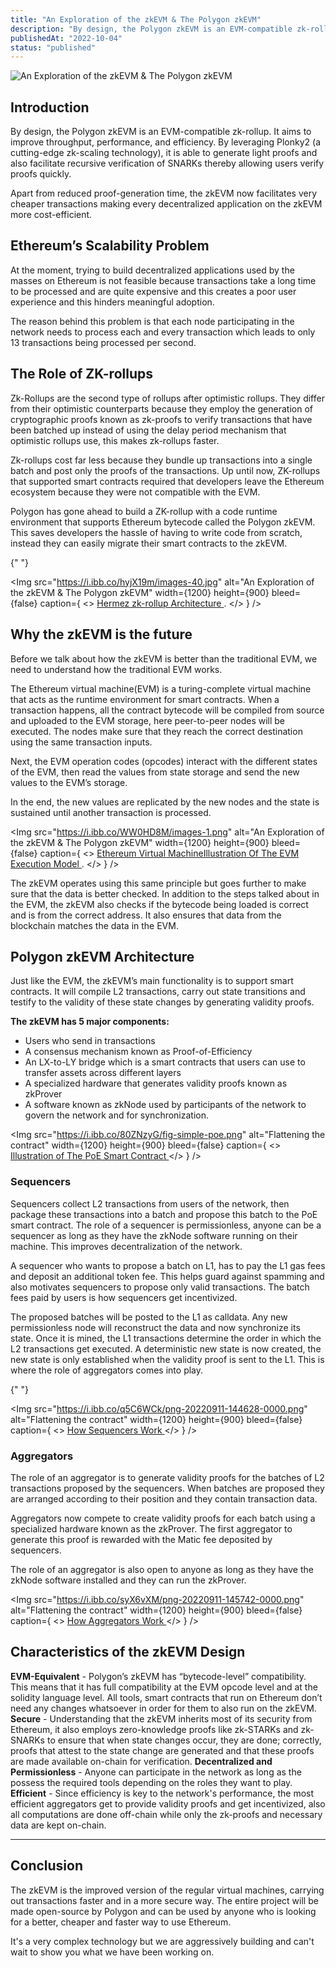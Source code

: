 ```yaml
---
title: "An Exploration of the zkEVM & The Polygon zkEVM"
description: "By design, the Polygon zkEVM is an EVM-compatible zk-rollup. It aims to improve throughput, performance, and efficiency."
publishedAt: "2022-10-04"
status: "published"
---
```


<Img
  src="https://i.ibb.co/Y0v7nwT/poly2.png"
  alt="An Exploration of the zkEVM & The Polygon zkEVM"
  width={1200}
  height={900}
  bleed={false}
/>

## Introduction

By design, the Polygon zkEVM is an EVM-compatible zk-rollup. It aims to improve throughput, performance, and efficiency. By leveraging Plonky2 (a cutting-edge zk-scaling technology), it is able to generate light proofs and also facilitate recursive verification of SNARKs thereby allowing users verify proofs quickly.

Apart from reduced proof-generation time, the zkEVM now facilitates very cheaper transactions making every decentralized application on the zkEVM more cost-efficient.

## Ethereum’s Scalability Problem

At the moment, trying to build decentralized applications used by the masses on Ethereum is not feasible because transactions take a long time to be processed and are quite expensive and this creates a poor user experience and this hinders meaningful adoption.

The reason behind this problem is that each node participating in the network needs to process each and every transaction which leads to only 13 transactions being processed per second.

## The Role of ZK-rollups

Zk-Rollups are the second type of rollups after optimistic rollups. They differ from their optimistic counterparts because they employ the generation of cryptographic proofs known as zk-proofs to verify transactions that have been batched up instead of using the delay period mechanism that optimistic rollups use, this makes zk-rollups faster.

Zk-rollups cost far less because they bundle up transactions into a single batch and post only the proofs of the transactions. Up until now, ZK-rollups that supported smart contracts required that developers leave the Ethereum ecosystem because they were not compatible with the EVM.

Polygon has gone ahead to build a ZK-rollup with a code runtime environment that supports Ethereum bytecode called the Polygon zkEVM. This saves developers the hassle of having to write code from scratch, instead they can easily migrate their smart contracts to the zkEVM.

{" "}

<Img
  src="https://i.ibb.co/hyjX19m/images-40.jpg"
  alt="An Exploration of the zkEVM & The Polygon zkEVM"
  width={1200}
  height={900}
  bleed={false}
  caption={
    <>
      <a href="https://blog.pantherprotocol.io/zk-rollup-projects-inner-workings-importance-analysis/amp/">
        Hermez zk-rollup Architecture
      </a>
      .
    </>
  }
/>

## Why the zkEVM is the future

Before we talk about how the zkEVM is better than the traditional EVM, we need to understand how the traditional EVM works.

The Ethereum virtual machine(EVM) is a turing-complete virtual machine that acts as the runtime environment for smart contracts. When a transaction happens, all the contract bytecode will be compiled from source and uploaded to the EVM storage, here peer-to-peer nodes will be executed. The nodes make sure that they reach the correct destination using the same transaction inputs.

Next, the EVM operation codes (opcodes) interact with the different states of the EVM, then read the values from state storage and send the new values to the EVM’s storage.

In the end, the new values are replicated by the new nodes and the state is sustained until another transaction is processed.

<Img
  src="https://i.ibb.co/WW0HD8M/images-1.png"
  alt="An Exploration of the zkEVM & The Polygon zkEVM"
  width={1200}
  height={900}
  bleed={false}
  caption={
    <>
      <a href="https://hackernoon.com/getting-deep-into-evm-how-ethereum-works-backstage-ac7efa1f0015">
        Ethereum Virtual MachineIllustration Of The EVM Execution Model
      </a>
      .
    </>
  }
/>

The zkEVM operates using this same principle but goes further to make sure that the data is better checked. In addition to the steps talked about in the EVM, the zkEVM also checks if the bytecode being loaded is correct and is from the correct address. It also ensures that data from the blockchain matches the data in the EVM.

## Polygon zkEVM Architecture

Just like the EVM, the zkEVM’s main functionality is to support smart contracts. It will compile L2 transactions, carry out state transitions and testify to the validity of these state changes by generating validity proofs.

**The zkEVM has 5 major components:**

- Users who send in transactions
- A consensus mechanism known as Proof-of-Efficiency
- An LX-to-LY bridge which is a smart contracts that users can use to transfer assets across different layers
- A specialized hardware that generates validity proofs known as zkProver
- A software known as zkNode used by participants of the network to govern the network and for synchronization.

<Img
  src="https://i.ibb.co/80ZNzyG/fig-simple-poe.png"
  alt="Flattening the contract"
  width={1200}
  height={900}
  bleed={false}
  caption={
    <>
      <a href="https://wiki.polygon.technology/docs/hermez/zkEVM-Architectural-Overview/">
        Illustration of The PoE Smart Contract
      </a>
    </>
  }
/>

### Sequencers

Sequencers collect L2 transactions from users of the network, then package these transactions into a batch and propose this batch to the PoE smart contract. The role of a sequencer is permissionless, anyone can be a sequencer as long as they have the zkNode software running on their machine. This improves decentralization of the network.

A sequencer who wants to propose a batch on L1, has to pay the L1 gas fees and deposit an additional token fee. This helps guard against spamming and also motivates sequencers to propose only valid transactions. The batch fees paid by users is how sequencers get incentivized.

The proposed batches will be posted to the L1 as calldata. Any new permissionless node will reconstruct the data and now synchronize its state. Once it is mined, the L1 transactions determine the order in which the L2 transactions get executed. A deterministic new state is now created, the new state is only established when the validity proof is sent to the L1. This is where the role of aggregators comes into play.

{" "}

<Img
  src="https://i.ibb.co/q5C6WCk/png-20220911-144628-0000.png"
  alt="Flattening the contract"
  width={1200}
  height={900}
  bleed={false}
  caption={
    <>
      <a href="https://ethresear.ch/t/proof-of-efficiency-a-new-consensus-mechanism-for-zk-rollups/11988">
        How Sequencers Work
      </a>
    </>
  }
/>

### Aggregators

The role of an aggregator is to generate validity proofs for the batches of L2 transactions proposed by the sequencers. When batches are proposed they are arranged according to their position and they contain transaction data.

Aggregators now compete to create validity proofs for each batch using a specialized hardware known as the zkProver. The first aggregator to generate this proof is rewarded with the Matic fee deposited by sequencers.

The role of an aggregator is also open to anyone as long as they have the zkNode software installed and they can run the zkProver.

<Img
  src="https://i.ibb.co/syX6vXM/png-20220911-145742-0000.png"
  alt="Flattening the contract"
  width={1200}
  height={900}
  bleed={false}
  caption={
    <>
      <a href="https://ethresear.ch/t/proof-of-efficiency-a-new-consensus-mechanism-for-zk-rollups/11988">
        How Aggregators Work
      </a>
    </>
  }
/>

## Characteristics of the zkEVM Design

**EVM-Equivalent** - Polygon’s zkEVM has “bytecode-level” compatibility. This means that it has full compatibility at the EVM opcode level and at the solidity language level. All tools, smart contracts that run on Ethereum don’t need any changes whatsoever in order for them to also run on the zkEVM.
**Secure** - Understanding that the zkEVM inherits most of its security from Ethereum, it also employs zero-knowledge proofs like zk-STARKs and zk-SNARKs to ensure that when state changes occur, they are done; correctly, proofs that attest to the state change are generated and that these proofs are made available on-chain for verification.
**Decentralized and Permissionless** - Anyone can participate in the network as long as the possess the required tools depending on the roles they want to play.
**Efficient** - Since efficiency is key to the network's performance, the most efficient aggregators get to provide validity proofs and get incentivized, also all computations are done off-chain while only the zk-proofs and necessary data are kept on-chain.

---

## Conclusion

The zkEVM is the improved version of the regular virtual machines, carrying out transactions faster and in a more secure way. The entire project will be made open-source by Polygon and can be used by anyone who is looking for a better, cheaper and faster way to use Ethereum.

It's a very complex technology but we are aggressively building and can't wait to show you what we have been working on.
